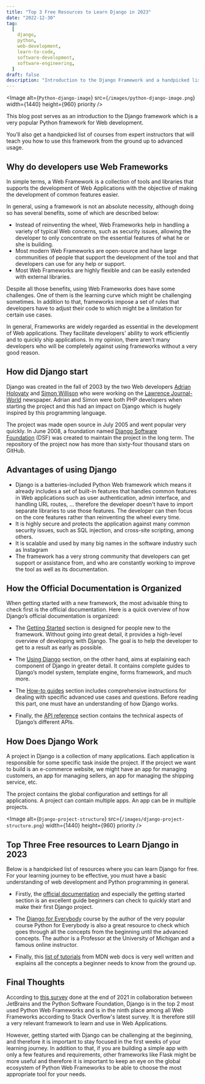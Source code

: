 ```yaml
---
title: "Top 3 Free Resources to Learn Django in 2023"
date: "2022-12-30"
tag:
  [
    django,
    python,
    web-development,
    learn-to-code,
    software-development,
    software-engineering,
  ]
draft: false
description: "Introduction to the Django Framework and a handpicked list of free resources to learn this framework"
---
```


<Image
  alt={`Python-django-image`}
  src={`/images/python-django-image.png`}
  width={1440}
  height={960}
  priority
/>

This blog post serves as an introduction to the Django framework which is a very popular Python framework for Web development.

You’ll also get a handpicked list of courses from expert instructors that will teach you how to use this framework from the ground up to advanced usage.

## Why do developers use Web Frameworks

In simple terms, a Web Framework is a collection of tools and libraries that supports the development of Web Applications with the objective of making the development of common features easier.

In general, using a framework is not an absolute necessity, although doing so has several benefits, some of which are described below:

- Instead of reinventing the wheel, Web Frameworks help in handling a variety of typical Web concerns, such as security issues, allowing the developer to only concentrate on the essential features of what he or she is building.
- Most modern Web Frameworks are open-source and have large communities of people that support the development of the tool and that developers can use for any help or support.
- Most Web Frameworks are highly flexible and can be easily extended with external libraries.

Despite all those benefits, using Web Frameworks does have some challenges.
One of them is the learning curve which might be challenging sometimes. In addition to that, frameworks impose a set of rules that developers have to adjust their code to which might be a limitation for certain use cases.

In general, Frameworks are widely regarded as essential in the development of Web applications. They facilitate developers' ability to work efficiently and to quickly ship applications. In my opinion, there aren't many developers who will be completely against using frameworks without a very good reason.

## How did Django start

Django was created in the fall of 2003 by the two Web developers [Adrian Holovaty](https://en.wikipedia.org/wiki/Adrian_Holovaty) and [Simon Willison](https://en.wikipedia.org/wiki/Simon_Willison) who were working on the [Lawrence Journal-World](https://en.wikipedia.org/wiki/Lawrence_Journal-World) newspaper. Adrian and Simon were both PHP developers when starting the project and this had an impact on Django which is hugely inspired by this programming language.

The project was made open source in July 2005 and went popular very quickly. In June 2008, a foundation named [Django Software Foundation](https://www.djangoproject.com/foundation/) (DSF) was created to maintain the project in the long term. The repository of the project now has more than sixty-four thousand stars on GitHub.

## Advantages of using Django

- Django is a batteries-included Python Web framework which means it already includes a set of built-in features that handles common features in Web applications such as user authentication, admin interface, and handling URL routes, … therefore the developer doesn't have to import separate libraries to use those features. The developer can then focus on the core features rather than reinventing the wheel every time.
- It is highly secure and protects the application against many common security issues, such as SQL injection, and cross-site scripting, among others.
- It is scalable and used by many big names in the software industry such as Instagram
- The framework has a very strong community that developers can get support or assistance from, and who are constantly working to improve the tool as well as its documentation.

## How the Official Documentation is Organized

When getting started with a new framework, the most advisable thing to check first is the official documentation. Here is a quick overview of how Django’s official documentation is organized:

- The [Getting Started](https://docs.djangoproject.com/en/4.1/intro/) section is designed for people new to the framework. Without going into great detail, it provides a high-level overview of developing with Django. The goal is to help the developer to get to a result as early as possible.

- The [Using Django](https://docs.djangoproject.com/en/4.1/topics/) section, on the other hand, aims at explaining each component of Django in greater detail. It contains complete guides to Django’s model system, template engine, forms framework, and much more.

- The [How-to guides](https://docs.djangoproject.com/en/4.1/howto/) section includes comprehensive instructions for dealing with specific advanced use cases and questions. Before reading this part, one must have an understanding of how Django works.

- Finally, the [API reference](https://docs.djangoproject.com/en/4.1/ref/) section contains the technical aspects of Django’s different APIs.

## How Does Django Work

A project in Django is a collection of many applications. Each application is responsible for some specific task inside the project. If the project we want to build is an e-commerce website, we might have an app for managing customers, an app for managing sellers, an app for managing the shipping service, etc.

The project contains the global configuration and settings for all applications. A project can contain multiple apps. An app can be in multiple projects.

<Image
  alt={`Django-project-structure`}
  src={`/images/django-project-structure.png`}
  width={1440}
  height={960}
  priority
/>

## Top Three Free resources to Learn Django in 2023

Below is a handpicked list of resources where you can learn Django for free. For your learning journey to be effective, you must have a basic understanding of web development and Python programming in general.

- Firstly, the [official documentation](https://docs.djangoproject.com/en/4.1/contents/) and especially the getting started section is an excellent guide beginners can check to quickly start and make their first Django project.

- The [Django for Everybody](https://www.dj4e.com/) course by the author of the very popular course Python for Everybody is also a great resource to check which goes through all the concepts from the beginning until the advanced concepts. The author is a Professor at the University of Michigan and a famous online instructor.

- Finally, this [list of tutorials](https://developer.mozilla.org/en-US/docs/Learn/Server-side/Django) from MDN web docs is very well written and explains all the concepts a beginner needs to know from the ground up.

## Final Thoughts

According to [this survey](https://lp.jetbrains.com/python-developers-survey-2021/) done at the end of 2021 in collaboration between JetBrains and the Python Software Foundation, Django is in the top 2 most used Python Web Frameworks and is in the ninth place among all Web Frameworks according to Stack Overflow's latest survey. It is therefore still a very relevant framework to learn and use in Web Applications.

However, getting started with Django can be challenging at the beginning, and therefore it is important to stay focused in the first weeks of your learning journey. In addition to that, if you are building a simple app with only a few features and requirements, other frameworks like Flask might be more useful and therefore it is important to keep an eye on the global ecosystem of Python Web Frameworks to be able to choose the most appropriate tool for your needs.
